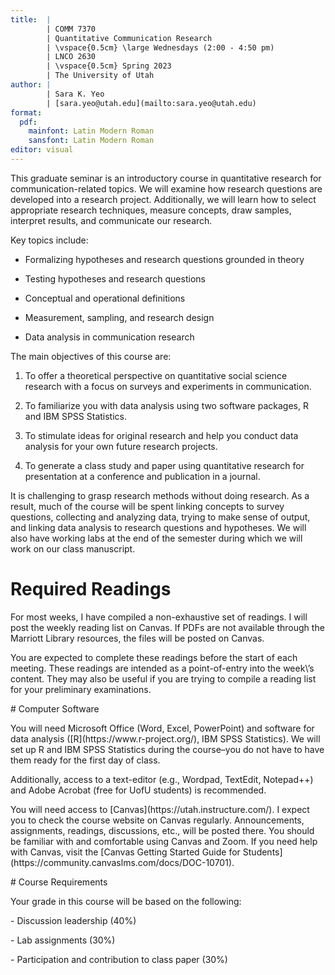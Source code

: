 ```yaml
---
title:  |
        | COMM 7370
        | Quantitative Communication Research
        | \vspace{0.5cm} \large Wednesdays (2:00 - 4:50 pm)
        | LNCO 2630
        | \vspace{0.5cm} Spring 2023
        | The University of Utah
author: |
        | Sara K. Yeo
        | [sara.yeo@utah.edu](mailto:sara.yeo@utah.edu)
format:
  pdf:
    mainfont: Latin Modern Roman
    sansfont: Latin Modern Roman
editor: visual
---
```


This graduate seminar is an introductory course in quantitative research for communication-related topics. We will examine how research questions are developed into a research project. Additionally, we will learn how to select appropriate research techniques, measure concepts, draw samples, interpret results, and communicate our research.

Key topics include:

-   Formalizing hypotheses and research questions grounded in theory

-   Testing hypotheses and research questions

-   Conceptual and operational definitions

-   Measurement, sampling, and research design

-   Data analysis in communication research

The main objectives of this course are:

1.  To offer a theoretical perspective on quantitative social science research with a focus on surveys and experiments in communication.

2.  To familiarize you with data analysis using two software packages, R and IBM SPSS Statistics.

3.  To stimulate ideas for original research and help you conduct data analysis for your own future research projects.

4.  To generate a class study and paper using quantitative research for presentation at a conference and publication in a journal.

It is challenging to grasp research methods without doing research. As a result, much of the course will be spent linking concepts to survey questions, collecting and analyzing data, trying to make sense of output, and linking data analysis to research questions and hypotheses. We will also have working labs at the end of the semester during which we will work on our class manuscript.

# Required Readings

For most weeks, I have compiled a non-exhaustive set of readings. I will post the weekly reading list on Canvas. If PDFs are not available through the Marriott Library resources, the files will be posted on Canvas.

You are expected to complete these readings before the start of each meeting. These readings are intended as a point-of-entry into the week\\'s content. They may also be useful if you are trying to compile a reading list for your preliminary examinations.

\# Computer Software

You will need Microsoft Office (Word, Excel, PowerPoint) and software for data analysis (\[R\](https://www.r-project.org/), IBM SPSS Statistics). We will set up R and IBM SPSS Statistics during the course--you do not have to have them ready for the first day of class.

Additionally, access to a text-editor (e.g., Wordpad, TextEdit, Notepad++) and Adobe Acrobat (free for UofU students) is recommended.

You will need access to \[Canvas\](https://utah.instructure.com/). I expect you to check the course website on Canvas regularly. Announcements, assignments, readings, discussions, etc., will be posted there. You should be familiar with and comfortable using Canvas and Zoom. If you need help with Canvas, visit the \[Canvas Getting Started Guide for Students\](https://community.canvaslms.com/docs/DOC-10701).

\# Course Requirements

Your grade in this course will be based on the following:

\- Discussion leadership (40%)

\- Lab assignments (30%)

\- Participation and contribution to class paper (30%)
